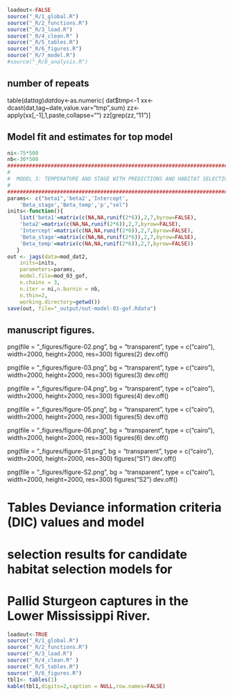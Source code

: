 


```r
loadout<-FALSE 
source("_R/1_global.R")  	
source("_R/2_functions.R")  
source("_R/3_load.R")     
source("_R/4_clean.R" )
source("_R/5_tables.R") 
source("_R/6_figures.R") 
source("_R/7_model.R")
#source("_R/8_analysis.R")
```

## number of repeats

table(dat$tag)
dat$doy<-as.numeric(
dat$tmp<-1
xx<-dcast(dat,tag~date,value.var="tmp",sum)
zz<-apply(xx[,-1],1,paste,collapse="")
zz[grep(zz,"11")]


## Model fit and estimates for top model


```r
ni<-75*500
nb<-30*500
#######################################################################
#
#  MODEL 3: TEMPERATURE AND STAGE WITH PREDICTIONS AND HABITAT SELECTION
#
#######################################################################
params<- c("beta1",'beta2','Intercept',
	'Beta_stage','Beta_temp','p',"sel") 
inits<-function(){
    list('beta1'=matrix(c(NA,NA,runif(2*6)),2,7,byrow=FALSE),
	'beta2'=matrix(c(NA,NA,runif(2*6)),2,7,byrow=FALSE),
	'Intercept'=matrix(c(NA,NA,runif(2*6)),2,7,byrow=FALSE),
	'Beta_stage'=matrix(c(NA,NA,runif(2*6)),2,7,byrow=FALSE),
	'Beta_temp'=matrix(c(NA,NA,runif(2*6)),2,7,byrow=FALSE))
   }
out <- jags(data=mod_dat2,
	inits=inits,
	parameters=params,	
	model.file=mod_03_gof,
	n.chains = 3,	
	n.iter = ni,n.burnin = nb,     
	n.thin=2,
	working.directory=getwd())
save(out, file="_output/out-model-03-gof.Rdata")

```

## manuscript figures.
png(file = "_figures/figure-02.png", bg = "transparent", type = c("cairo"), width=2000, height=2000, res=300)
figures(2)
dev.off()

png(file = "_figures/figure-03.png", bg = "transparent", type = c("cairo"), width=2000, height=2000, res=300)
figures(3)
dev.off()

png(file = "_figures/figure-04.png", bg = "transparent", type = c("cairo"), width=2000, height=2000, res=300)
figures(4)
dev.off()


png(file = "_figures/figure-05.png", bg = "transparent", type = c("cairo"), width=2000, height=2000, res=300)
figures(5)
dev.off()

png(file = "_figures/figure-06.png", bg = "transparent", type = c("cairo"), width=2000, height=2000, res=300)
figures(6)
dev.off()


png(file = "_figures/figure-S1.png", bg = "transparent", type = c("cairo"), width=2000, height=2000, res=300)
figures("S1")
dev.off()

png(file = "_figures/figure-S2.png", bg = "transparent", type = c("cairo"), width=2000, height=2000, res=300)
figures("S2")
dev.off()



# Tables Deviance information criteria (DIC) values and model 
# selection results for candidate habitat selection models for 
# Pallid Sturgeon captures in the Lower Mississippi River. 

```r
loadout<-TRUE 
source("_R/1_global.R")  	
source("_R/2_functions.R")  
source("_R/3_load.R")     
source("_R/4_clean.R" )
source("_R/5_tables.R") 
source("_R/6_figures.R") 
tbl1<- tables(1)
kable(tbl1,digits=2,caption = NULL,row.names=FALSE)
```
